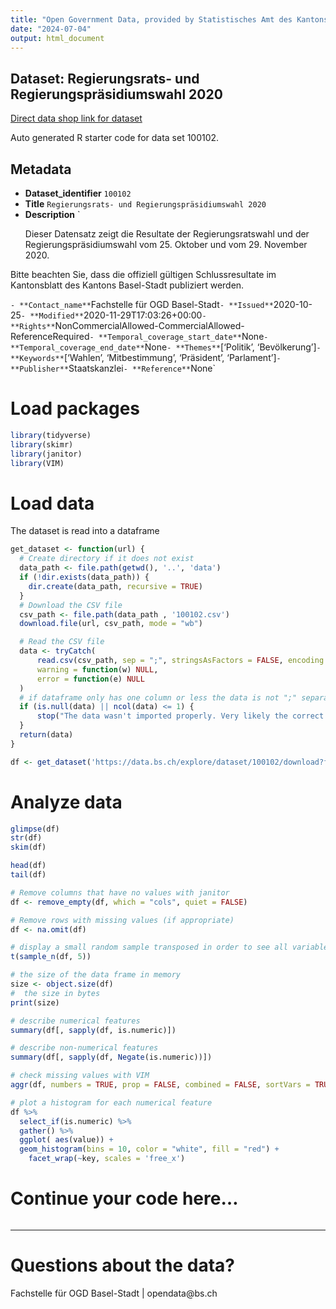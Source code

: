 ```yaml
---
title: "Open Government Data, provided by Statistisches Amt des Kantons Basel-Stadt - Fachstelle OGD"
date: "2024-07-04"
output: html_document
---
```


## Dataset: Regierungsrats- und Regierungspräsidiumswahl 2020

[Direct data shop link for dataset](https://data.bs.ch/explore/dataset/100102)

Auto generated R starter code for data set 100102.

## Metadata

- **Dataset_identifier** `100102`
- **Title** `Regierungsrats- und Regierungspräsidiumswahl 2020`
- **Description** `<p class="MsoNormal">Dieser Datensatz zeigt die Resultate der Regierungsratswahl
und der Regierungspräsidiumswahl vom 25. Oktober und vom 29. November 2020. <o:p></o:p></p><p>

</p><p class="MsoNormal">Bitte beachten Sie, dass die offiziell gültigen
Schlussresultate im Kantonsblatt des Kantons Basel-Stadt publiziert werden.<o:p></o:p></p>`
- **Contact_name** `Fachstelle für OGD Basel-Stadt`
- **Issued** `2020-10-25`
- **Modified** `2020-11-29T17:03:26+00:00`
- **Rights** `NonCommercialAllowed-CommercialAllowed-ReferenceRequired`
- **Temporal_coverage_start_date** `None`
- **Temporal_coverage_end_date** `None`
- **Themes** `['Politik', 'Bevölkerung']`
- **Keywords** `['Wahlen', 'Mitbestimmung', 'Präsident', 'Parlament']`
- **Publisher** `Staatskanzlei`
- **Reference** `None`


# Load packages

```r

library(tidyverse)
library(skimr)
library(janitor)
library(VIM)

```

# Load data

The dataset is read into a dataframe

```r
get_dataset <- function(url) {
  # Create directory if it does not exist
  data_path <- file.path(getwd(), '..', 'data')
  if (!dir.exists(data_path)) {
    dir.create(data_path, recursive = TRUE)
  }
  # Download the CSV file
  csv_path <- file.path(data_path , '100102.csv')
  download.file(url, csv_path, mode = "wb")

  # Read the CSV file
  data <- tryCatch(
      read.csv(csv_path, sep = ";", stringsAsFactors = FALSE, encoding = "UTF-8"),
      warning = function(w) NULL,
      error = function(e) NULL
  )
  # if dataframe only has one column or less the data is not ";" separated
  if (is.null(data) || ncol(data) <= 1) {
      stop("The data wasn't imported properly. Very likely the correct separator couldn't be found.\nPlease check the dataset manually and adjust the code.")
  }
  return(data)
}
```

```r

df <- get_dataset('https://data.bs.ch/explore/dataset/100102/download?format=csv&timezone=Europe%2FZurich')

```

# Analyze data

```r

glimpse(df)
str(df)
skim(df)

head(df)
tail(df)

```

```r
# Remove columns that have no values with janitor
df <- remove_empty(df, which = "cols", quiet = FALSE)

# Remove rows with missing values (if appropriate)
df <- na.omit(df)
```

```r
# display a small random sample transposed in order to see all variables
t(sample_n(df, 5))
```

```r
# the size of the data frame in memory
size <- object.size(df)
#  the size in bytes
print(size)
```

```r
# describe numerical features
summary(df[, sapply(df, is.numeric)])
```

```r
# describe non-numerical features
summary(df[, sapply(df, Negate(is.numeric))])
```

```r
# check missing values with VIM
aggr(df, numbers = TRUE, prop = FALSE, combined = FALSE, sortVars = TRUE,  plot = TRUE)

# plot a histogram for each numerical feature
df %>%
  select_if(is.numeric) %>%
  gather() %>%
  ggplot( aes(value)) +
  geom_histogram(bins = 10, color = "white", fill = "red") +
    facet_wrap(~key, scales = 'free_x')
```

# Continue your code here...

```r

```
------------------------------------------------------------------------

# Questions about the data?

Fachstelle für OGD Basel-Stadt | opendata@bs.ch
